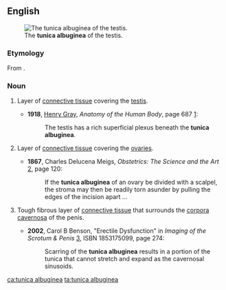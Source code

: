 ==English==
[[Image:Gray1149.png|thumb|The '''tunica albuginea''' of the testis.]]

===Etymology===
From {{etyl|LL.|en}} {{m|la|tunica albuginea||white membrane}}.

===Noun===
{{en-noun|tunicae albugineae}}
{{wikipedia}}

# {{lb|en|anatomy}} Layer of [[connective tissue]] covering the [[testis]].
#* '''1918''', [[w:Henry Gray|Henry Gray]], ''Anatomy of the Human Body'', page 687 [http://www.bartleby.com/107/pages/page687.html]:
#*: The testis has a rich superficial plexus beneath the '''tunica albuginea'''.
# {{lb|en|anatomy}} Layer of [[connective tissue]] covering the [[ovary|ovaries]].
#* '''1867''', Charles Delucena Meigs, ''Obstetrics: The Science and the Art'' [http://books.google.com/books?id=j_MIosH0okEC], page 120:
#*: If the '''tunica albuginea''' of an ovary be divided with a scalpel, the stroma may then be readily torn asunder by pulling the edges of the incision apart ...
# {{lb|en|anatomy}} Tough fibrous layer of [[connective tissue]] that surrounds the [[corpora cavernosa]] of the penis.
#* '''2002''', Carol B Benson, "Erectile Dysfunction" in ''Imaging of the Scrotum & Penis'' [http://books.google.com/books?id=TsuiJxypDyAC], ISBN 1853175099, page 274:
#*: Scarring of the '''tunica albuginea''' results in a portion of the tunica that cannot stretch and expand as the cavernosal sinusoids.

[[ca:tunica albuginea]]
[[ta:tunica albuginea]]